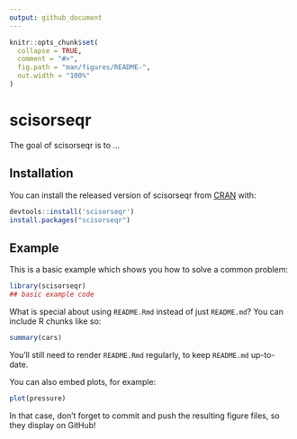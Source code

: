 ```yaml
---
output: github_document
---
```


<!-- README.md is generated from README.Rmd. Please edit that file -->

```r
knitr::opts_chunk$set(
  collapse = TRUE,
  comment = "#>",
  fig.path = "man/figures/README-",
  out.width = "100%"
)
```

# scisorseqr

<!-- badges: start -->
<!-- badges: end -->

The goal of scisorseqr is to ...

## Installation

You can install the released version of scisorseqr from [CRAN](https://CRAN.R-project.org) with:

``` r
devtools::install('scisorseqr')
install.packages("scisorseqr")
```

## Example

This is a basic example which shows you how to solve a common problem:

```r
library(scisorseqr)
## basic example code
```

What is special about using `README.Rmd` instead of just `README.md`? You can include R chunks like so:

```r
summary(cars)
```

You'll still need to render `README.Rmd` regularly, to keep `README.md` up-to-date.

You can also embed plots, for example:

```r
plot(pressure)
```

In that case, don't forget to commit and push the resulting figure files, so they display on GitHub!
